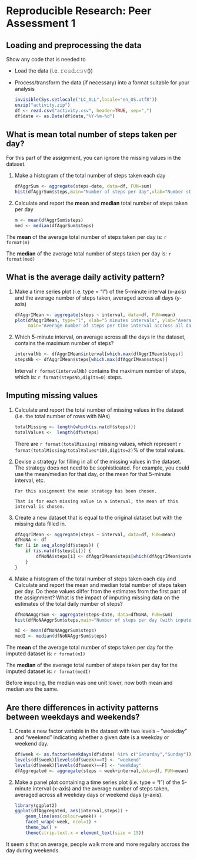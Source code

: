# Reproducible Research: Peer Assessment 1
## Loading and preprocessing the data
Show any code that is needed to

- Load the data (i.e. 𝚛𝚎𝚊𝚍.𝚌𝚜𝚟())
- Process/transform the data (if necessary) into a format suitable for your analysis

    ```r
    invisible(Sys.setlocale("LC_ALL",locale="en_US.utf8"))
    unzip("activity.zip")
    df <- read.csv("activity.csv", header=TRUE, sep=",")
    df$date <- as.Date(df$date,"%Y-%m-%d")
    ```

## What is mean total number of steps taken per day?
For this part of the assignment, you can ignore the missing values in the dataset.

1. Make a histogram of the total number of steps taken each day

    ```r
    dfAggrSum <- aggregate(steps~date, data=df, FUN=sum)
    hist(dfAggrSum$steps,main="Number of steps per day",xlab="Number steps per day")
    ```

2. Calculate and report the **mean** and **median** total number of steps taken per day

    ```r
    m <- mean(dfAggrSum$steps)
    med <- median(dfAggrSum$steps)
    ```

The **mean** of the  average total number of steps taken per day is: `r format(m)`

The **median** of the  average total number of steps taken per day is:  `r format(med)`


## What is the average daily activity pattern?

1. Make a time series plot (i.e. type = "l") of the 5-minute interval (x-axis) and the average number of steps taken, averaged across all days (y-axis)

    ```r
    dfAggrIMean <- aggregate(steps ~ interval, data=df, FUN=mean)
    plot(dfAggrIMean, type="l", xlab="5 minutes intervals", ylab="Average number of steps", 
         main="Average number of steps per time interval accross all days")
    ```

2. Which 5-minute interval, on average across all the days in the dataset, contains the maximum number of steps?

    ```r
    intervalNb <- dfAggrIMean$interval[which.max(dfAggrIMean$steps)]
    stepsNb <- dfAggrIMean$steps[which.max(dfAggrIMean$steps)]
    ```

    Interval `r format(intervalNb)` contains the maximum number of steps, which is: `r format(stepsNb,digits=0)` steps.

## Imputing missing values
1. Calculate and report the total number of missing values in the dataset (i.e. the total number of rows with NAs)

    ```r
    totalMissing <- length(which(is.na(df$steps)))
    totalValues <-  length(df$steps)
    ```

    There are `r format(totalMissing)` missing values, which represent `r format(totalMissing/totalValues*100,digits=2)`% of the total values.

2. Devise a strategy for filling in all of the missing values in the dataset. The strategy does not need to be sophisticated. For example, you could use the mean/median for that day, or the mean for that 5-minute interval, etc.

    ```
    For this assignment the mean strategy has been chosen.

    That is for each missing value in a interval, the mean of this interval is chosen.
    ```

3. Create a new dataset that is equal to the original dataset but with the missing data filled in.

    ```r
    dfAggrIMean <- aggregate(steps ~ interval, data=df, FUN=mean)
    dfNoNA <- df
    for (i in seq_along(df$steps)) {
        if (is.na(df$steps[i])) {
            dfNoNA$steps[i] <- dfAggrIMean$steps[which(dfAggrIMean$interval==df$interval[i])]
        }
    }
    ```

4. Make a histogram of the total number of steps taken each day and Calculate and report the mean and median total number of steps taken per day. Do these values differ from the estimates from the first part of the assignment? What is the impact of imputing missing data on the estimates of the total daily number of steps?

    ```r
    dfNoNAAggrSum <- aggregate(steps~date, data=dfNoNA, FUN=sum)
    hist(dfNoNAAggrSum$steps,main="Number of steps per day (with inputed values)",xlab="Number steps per day")
    ```

    ```r
    mI <- mean(dfNoNAAggrSum$steps)
    medI <- median(dfNoNAAggrSum$steps)
    ```

The **mean** of the  average total number of steps taken per day for the imputed dataset is: `r format(mI)`

The **median** of the  average total number of steps taken per day for the imputed dataset is:  `r format(medI)`

Before imputing, the median was one unit lower, now both mean and median are the same.

## Are there differences in activity patterns between weekdays and weekends?
1. Create a new factor variable in the dataset with two levels -- "weekday" and "weekend" indicating whether a given date is a weekday or weekend day.

    ```r
    df$week <- as.factor(weekdays(df$date) %in% c("Saturday","Sunday"))
    levels(df$week)[levels(df$week)==T] <- "weekend"
    levels(df$week)[levels(df$week)==F] <- "weekday"
    dfAggregated <- aggregate(steps ~ week+interval,data=df, FUN=mean)
    ````

2. Make a panel plot containing a time series plot (i.e. type = "l") of the 5-minute interval (x-axis) and the average number of steps taken, averaged across all weekday days or weekend days (y-axis).

    ```r
    library(ggplot2)
    ggplot(dfAggregated, aes(interval,steps)) +
        geom_line(aes(colour=week)) +
        facet_wrap(~week, ncol=1) +
        theme_bw() + 
        theme(strip.text.x = element_text(size = 15))
    ```

It seem    s that on average, people walk more and more regulary accross the day during weekends.

